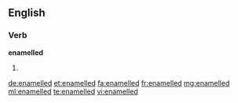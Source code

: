 ==English==

===Verb===
'''enamelled'''

# {{context|British|lang=en}} {{en-past of|enamel}}

[[de:enamelled]]
[[et:enamelled]]
[[fa:enamelled]]
[[fr:enamelled]]
[[mg:enamelled]]
[[ml:enamelled]]
[[te:enamelled]]
[[vi:enamelled]]